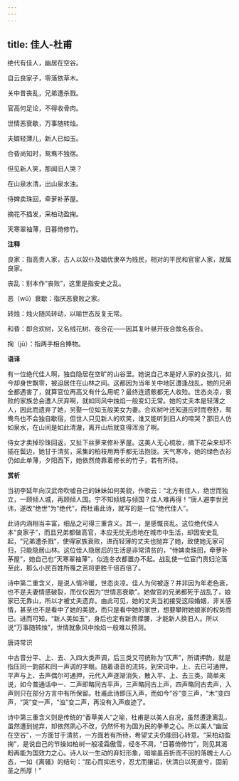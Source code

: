 ```yaml
---
---
---
```

title: 佳人-杜甫
---

绝代有佳人，幽居在空谷。

自云良家子，零落依草木。

关中昔丧乱，兄弟遭杀戮。

官高何足论，不得收骨肉。

世情恶衰歇，万事随转烛。

夫婿轻薄儿，新人已如玉。

合昏尚知时，鸳鸯不独宿。

但见新人笑，那闻旧人哭？

在山泉水清，出山泉水浊。

侍婢卖珠回，牵萝补茅屋。

摘花不插发，采柏动盈掬。

天寒翠袖薄，日暮倚修竹。

**注释**

良家：指高贵人家，古人以奴仆及娼优隶卒为贱民，相对的平民和官宦人家，就属良家。

丧乱：别本作“丧败”，这里是指安史之乱。

恶（wū）衰歇：指厌恶衰败之家。

转烛：烛火随风转动，以喻世态反复无常。

和昏：即合欢树，又名绒花树、夜合花——因其复叶昼开夜合故名夜合。

掬（jū）：指两手相合捧物。

**语译**

有一位绝代佳人啊，独自隐居在空旷的山谷里。她说自己本是好人家的女孩儿，如今却身世飘零，被迫居住在山林之间。这都因为当年关中地区遭逢战乱，她的兄弟全都遇害了，就算官位再高又有什么用呢？最终连遗骸都无人收殓。世态炎凉，衰败的家族总会遭人厌弃啊，就如同风中烛焰一般变幻无常。她的丈夫本是轻薄之人，因此而遗弃了她，另娶一位如玉般美女为妻。合欢树叶还知道应时而卷舒，鸳鸯鸟也不会独自歇宿，但世人只见新人的欢笑，谁又能听到旧人的啼哭？那旧人仿如泉水，在山间是如此清澈，离开山后就变得浑浊了啊。

侍女才卖掉珍珠回返，又扯下丝萝来修补茅屋。这美人无心梳妆，摘下花朵来却不插在鬓边，她甘于清贫，采集的柏枝用两手都无法抱拢。天气寒冷，她的绿色衣衫仍如此单薄，夕阳西下，她依然倚靠着修长的竹子，若有所待。

**赏析**

当初李延年向汉武帝吹嘘自己的妹妹如何美貌，作歌云：“北方有佳人，绝世而独立，一顾倾人城，再顾倾人国。宁不知倾城与倾国？佳人难再得！”唐人避李世民讳，遂改“绝世”为“绝代”，而杜甫此诗，就写的是一位“绝代佳人”。

此诗内涵相当丰富，细品之可得三重含义。其一，是感慨丧乱。这位绝代佳人本“良家子”，而且兄弟都做高官，本应无忧无虑地在城市中生活，却因安史乱起，“兄弟遭杀戮”，使得家族衰败，进而轻薄的丈夫也抛弃了她，致使她无家可归，只能隐居山林。这位佳人隐居后的生活是非常清贫的，“侍婢卖珠回，牵萝补茅屋”，她自己也“天寒翠袖薄”，似连冬衣都置办不起。战乱使一位宦门贵妇沦落至此，那么小民百姓所罹之苦将更胜千倍百倍了。

诗中第二重含义，是说人情冷暖，世态炎凉。佳人为何被逐？并非因为年老色衰，也不是夫妻情感破裂，而仅仅因为“世情恶衰歇”。她做官的兄弟都死于战乱了，娘家已无靠山，所以才被丈夫遗弃。由此可见，她的丈夫当初接受这段婚姻，非关感情，甚至也不是看中了她的美貌，而只是看中她的家世，想要攀附她娘家的权势而已。进而可知，“新人美如玉”，身后也定有新贵撑腰，才能新人换旧人。所以说“万事随转烛”，世情就象风中烛焰一般难以预测。

唐诗常识

中古音分平、上、去、入四大类声调，后三类又可统称为“仄声”，所谓押韵，就是指压同一韵部和同一声调的字眼。随着语音的流转，到宋词中，上、去已可通押，平声与上、去声偶尔可通押，元代入声逐渐消失，散入平、上、去三类。简单来说，如今普通话中一、二声即略同古平声，三声略同古上声，四声略同古去声，入声则只在部分方言中有所保留。杜甫此诗即压入声，而如今“谷”变三声，“木”变四声，“哭”变一声，“浊”变二声，再没有入声痕迹了。

诗中第三重含义则是传统的“香草美人”之喻，杜甫是以美人自况，虽然遭逢离乱，虽然遭到抛弃，却依然夙心不改，仍然怀有为国为民的拳拳之心。所以美人“幽居在空谷”，一方面甘于清贫，一方面若有所待，希望丈夫仍能回心转意。“采柏动盈掬”，是说自己的节操如柏树一般凌霜傲雪，经冬不凋，“日暮倚修竹”，则见其渴盼再能为国效力之心。诗人以一生动的弃妇形象，暗喻虽百折而不回的落魄士人心态，一如《离骚》的结句：“屈心而抑志兮，忍尤而攘诟，伏清白以死直兮，固前圣之所厚！”